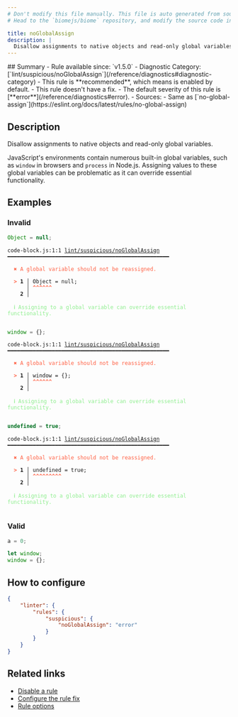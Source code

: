 ```yaml
---
# Don't modify this file manually. This file is auto generated from source, and you will lose your changes next time the website is built.
# Head to the `biomejs/biome` repository, and modify the source code in there.

title: noGlobalAssign
description: |
  Disallow assignments to native objects and read-only global variables.
---
```


<Tabs>
<TabItem label="JavaScript (and super languages)" icon="seti:javascript">
## Summary
- Rule available since: `v1.5.0`
- Diagnostic Category: [`lint/suspicious/noGlobalAssign`](/reference/diagnostics#diagnostic-category)
- This rule is **recommended**, which means is enabled by default.
- This rule doesn't have a fix.
- The default severity of this rule is [**error**](/reference/diagnostics#error).
- Sources: 
  - Same as [`no-global-assign`](https://eslint.org/docs/latest/rules/no-global-assign)

## Description
Disallow assignments to native objects and read-only global variables.

JavaScript's environments contain numerous built-in global variables, such as `window` in browsers and `process` in Node.js.
Assigning values to these global variables can be problematic as it can override essential functionality.

## Examples

### Invalid

```js
Object = null;
```

<pre class="language-text"><code class="language-text">code-block.js:1:1 <a href="https://biomejs.dev/linter/rules/no-global-assign">lint/suspicious/noGlobalAssign</a> ━━━━━━━━━━━━━━━━━━━━━━━━━━━━━━━━━━━━━━━━━━━━━━━━━━━<br /><br />  <strong><span style="color: Tomato;">✖</span></strong> <span style="color: Tomato;">A global variable should not be reassigned.</span><br />  <br />  <strong><span style="color: Tomato;">&gt;</span></strong> <strong>1 │ </strong>Object = null;<br />   <strong>   │ </strong><strong><span style="color: Tomato;">^</span></strong><strong><span style="color: Tomato;">^</span></strong><strong><span style="color: Tomato;">^</span></strong><strong><span style="color: Tomato;">^</span></strong><strong><span style="color: Tomato;">^</span></strong><strong><span style="color: Tomato;">^</span></strong><br />    <strong>2 │ </strong><br />  <br />  <strong><span style="color: lightgreen;">ℹ</span></strong> <span style="color: lightgreen;">Assigning to a global variable can override essential functionality.</span><br />  <br /></code></pre>

```js
window = {};
```

<pre class="language-text"><code class="language-text">code-block.js:1:1 <a href="https://biomejs.dev/linter/rules/no-global-assign">lint/suspicious/noGlobalAssign</a> ━━━━━━━━━━━━━━━━━━━━━━━━━━━━━━━━━━━━━━━━━━━━━━━━━━━<br /><br />  <strong><span style="color: Tomato;">✖</span></strong> <span style="color: Tomato;">A global variable should not be reassigned.</span><br />  <br />  <strong><span style="color: Tomato;">&gt;</span></strong> <strong>1 │ </strong>window = &#123;&#125;;<br />   <strong>   │ </strong><strong><span style="color: Tomato;">^</span></strong><strong><span style="color: Tomato;">^</span></strong><strong><span style="color: Tomato;">^</span></strong><strong><span style="color: Tomato;">^</span></strong><strong><span style="color: Tomato;">^</span></strong><strong><span style="color: Tomato;">^</span></strong><br />    <strong>2 │ </strong><br />  <br />  <strong><span style="color: lightgreen;">ℹ</span></strong> <span style="color: lightgreen;">Assigning to a global variable can override essential functionality.</span><br />  <br /></code></pre>

```js
undefined = true;
```

<pre class="language-text"><code class="language-text">code-block.js:1:1 <a href="https://biomejs.dev/linter/rules/no-global-assign">lint/suspicious/noGlobalAssign</a> ━━━━━━━━━━━━━━━━━━━━━━━━━━━━━━━━━━━━━━━━━━━━━━━━━━━<br /><br />  <strong><span style="color: Tomato;">✖</span></strong> <span style="color: Tomato;">A global variable should not be reassigned.</span><br />  <br />  <strong><span style="color: Tomato;">&gt;</span></strong> <strong>1 │ </strong>undefined = true;<br />   <strong>   │ </strong><strong><span style="color: Tomato;">^</span></strong><strong><span style="color: Tomato;">^</span></strong><strong><span style="color: Tomato;">^</span></strong><strong><span style="color: Tomato;">^</span></strong><strong><span style="color: Tomato;">^</span></strong><strong><span style="color: Tomato;">^</span></strong><strong><span style="color: Tomato;">^</span></strong><strong><span style="color: Tomato;">^</span></strong><strong><span style="color: Tomato;">^</span></strong><br />    <strong>2 │ </strong><br />  <br />  <strong><span style="color: lightgreen;">ℹ</span></strong> <span style="color: lightgreen;">Assigning to a global variable can override essential functionality.</span><br />  <br /></code></pre>

### Valid

```js
a = 0;
```

```js
let window;
window = {};
```

## How to configure
```json title="biome.json"
{
	"linter": {
		"rules": {
			"suspicious": {
				"noGlobalAssign": "error"
			}
		}
	}
}

```
## Related links

- [Disable a rule](/linter/#disable-a-lint-rule)
- [Configure the rule fix](/linter#configure-the-rule-fix)
- [Rule options](/linter/#rule-options)

</TabItem>
</Tabs>

